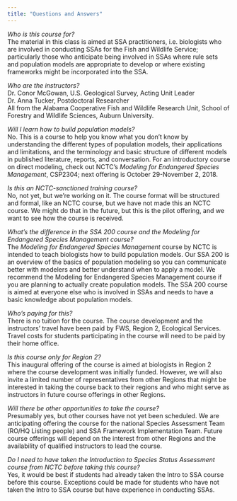 ```yaml
---
title: "Questions and Answers"
---
```

  
_Who is this course for?_  
The material in this class is aimed at SSA practitioners, i.e. biologists who are
involved in conducting SSAs for the Fish and Wildlife Service; particularly those who anticipate being involved in SSAs where rule sets and population models are appropriate to develop or where existing frameworks might be incorporated into the SSA.  
  
_Who are the instructors?_  
Dr. Conor McGowan, U.S. Geological Survey, Acting Unit Leader  
Dr. Anna Tucker, Postdoctoral Researcher  
All from the Alabama Cooperative Fish and Wildlife Research Unit, School of Forestry and Wildlife Sciences, Auburn University.  
  
_Will I learn how to build population models?_  
No. This is a course to help you know what you don't know by understanding the different types of population models, their applications and limitations, and
the terminology and basic structure of different models in published literature, reports, and conversation. For an introductory course on direct modeling, check out NCTC's _Modeling for Endangered Species Management_, CSP2304; next offering is October 29-November 2, 2018.  

_Is this an NCTC-sanctioned training course?_  
No, not yet, but we're working on it. The course format will be structured and formal, like an NCTC course, but we have not made this an NCTC course. We might do that in the future, but this is the pilot offering, and we want to see how the course is received.  
  
_What's the difference in the SSA 200 course and the Modeling for Endangered Species Management course?_   
The _Modeling for Endangered Species Management_ course by NCTC is intended to teach
biologists how to build population models. Our SSA 200 is an overview of the basics of population modeling so you can communicate better with modelers and better understand when to apply a model. We recommend the Modeling for Endangered Species Management course if you are planning to actually create population models. The SSA 200 course is aimed at everyone else who is involved in SSAs and needs to have a basic knowledge about population models.  
  
_Who's paying for this?_  
There is no tuition for the course. The course development and the instructors'
travel have been paid by FWS, Region 2, Ecological Services. Travel costs for students participating in the course will need to be paid by their home office.  
  
_Is this course only for Region 2?_  
This inaugural offering of the course is aimed at biologists in Region 2 where the course development was initially funded. However, we will also invite a limited number of representatives from other Regions that might be interested in taking the course back to their regions and who might serve as instructors in future course offerings in other Regions.  
  
_Will there be other opportunities to take the course?_  
Presumably yes, but other courses have not yet been scheduled. We are anticipating offering the course for the national Species Assessment Team (RO/HQ Listing people) and SSA Framework Implementation Team. Future course offerings will depend on the interest from other Regions and the availability of qualified instructors to lead the course.  
  
_Do I need to have taken the Introduction to Species Status Assessment course from NCTC before taking this course?_  
Yes, it would be best if students had already taken the Intro to SSA course before this course. Exceptions could be made for students who have not taken the Intro to SSA course but have experience in conducting SSAs.